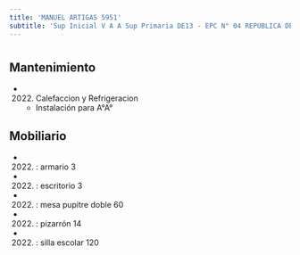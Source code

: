 ```yaml
---
title: 'MANUEL ARTIGAS 5951'
subtitle: 'Sup Inicial V A A Sup Primaria DE13 - EPC N° 04 REPUBLICA DEL BRASIL - JIN B (EPCJC 04/13°) [S]'
---
```


#


## Mantenimiento

*  (2022) Calefaccion y Refrigeracion 
    + Instalación para A°A°


## Mobiliario

*  (2022) : armario 3 

*  (2022) : escritorio 3 

*  (2022) : mesa pupitre doble 60 

*  (2022) : pizarrón 14 

*  (2022) : silla escolar 120 






